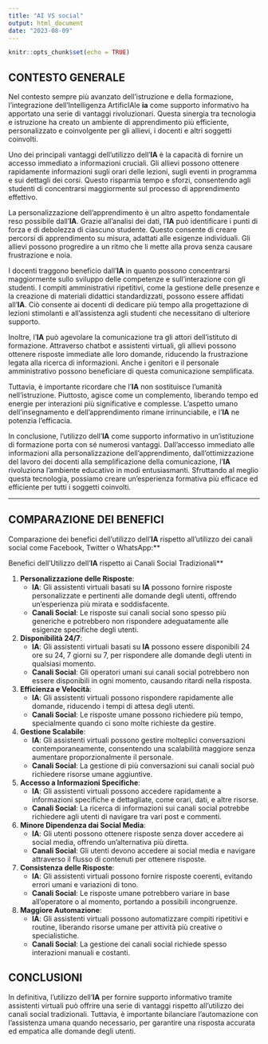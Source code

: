 ```yaml
---
title: "AI VS social"
output: html_document
date: "2023-08-09"
---
```


```r
knitr::opts_chunk$set(echo = TRUE)
```

## CONTESTO GENERALE

Nel contesto sempre più avanzato dell'istruzione e della formazione, l'integrazione dell'Intelligenza ArtificIAle **ia** come supporto informativo ha apportato una serie di vantaggi rivoluzionari. Questa sinergia tra tecnologia e istruzione ha creato un ambiente di apprendimento più efficiente, personalizzato e coinvolgente per gli allievi, i docenti e altri soggetti coinvolti.

Uno dei principali vantaggi dell'utilizzo dell'**IA** è la capacità di fornire un accesso immediato a informazioni cruciali. Gli allievi possono ottenere rapidamente informazioni sugli orari delle lezioni, sugli eventi in programma e sui dettagli dei corsi. Questo risparmia tempo e sforzi, consentendo agli studenti di concentrarsi maggiormente sul processo di apprendimento effettivo.

La personalizzazione dell'apprendimento è un altro aspetto fondamentale reso possibile dall'**IA**. Grazie all'analisi dei dati, l'**IA** può identificare i punti di forza e di debolezza di ciascuno studente. Questo consente di creare percorsi di apprendimento su misura, adattati alle esigenze individuali. Gli allievi possono progredire a un ritmo che li mette alla prova senza causare frustrazione e noia.

I docenti traggono beneficio dall'**IA** in quanto possono concentrarsi maggiormente sullo sviluppo delle competenze e sull'interazione con gli studenti. I compiti amministrativi ripetitivi, come la gestione delle presenze e la creazione di materiali didattici standardizzati, possono essere affidati all'**IA**. Ciò consente ai docenti di dedicare più tempo alla progettazione di lezioni stimolanti e all'assistenza agli studenti che necessitano di ulteriore supporto.

Inoltre, l'**IA** può agevolare la comunicazione tra gli attori dell'istituto di formazione. Attraverso chatbot e assistenti virtuali, gli allievi possono ottenere risposte immediate alle loro domande, riducendo la frustrazione legata alla ricerca di informazioni. Anche i genitori e il personale amministrativo possono beneficiare di questa comunicazione semplificata.

Tuttavia, è importante ricordare che l'**IA** non sostituisce l'umanità nell'istruzione. Piuttosto, agisce come un complemento, liberando tempo ed energie per interazioni più significative e complesse. L'aspetto umano dell'insegnamento e dell'apprendimento rimane irrinunciabile, e l'**IA** ne potenzia l'efficacia.

In conclusione, l'utilizzo dell'**IA** come supporto informativo in un'istituzione di formazione porta con sé numerosi vantaggi. Dall'accesso immediato alle informazioni alla personalizzazione dell'apprendimento, dall'ottimizzazione del lavoro dei docenti alla semplificazione della comunicazione, l'**IA** rivoluziona l'ambiente educativo in modi entusiasmanti. Sfruttando al meglio questa tecnologia, possiamo creare un'esperienza formativa più efficace ed efficiente per tutti i soggetti coinvolti.

***
## COMPARAZIONE DEI BENEFICI

Comparazione dei benefici dell'utilizzo dell'**IA** rispetto all'utilizzo dei canali social come Facebook, Twitter o WhatsApp:**

Benefici dell'Utilizzo dell'**IA** rispetto ai Canali Social Tradizionali**

1. **Personalizzazione delle Risposte**:
   - **IA**: Gli assistenti virtuali basati su **IA** possono fornire risposte personalizzate e pertinenti alle domande degli utenti, offrendo un'esperienza più mirata e soddisfacente.
   - **Canali Social**: Le risposte sui canali social sono spesso più generiche e potrebbero non rispondere adeguatamente alle esigenze specifiche degli utenti.

2. **Disponibilità 24/7**:
   - **IA**: Gli assistenti virtuali basati su **IA** possono essere disponibili 24 ore su 24, 7 giorni su 7, per rispondere alle domande degli utenti in qualsiasi momento.
   - **Canali Social**: Gli operatori umani sui canali social potrebbero non essere disponibili in ogni momento, causando ritardi nella risposta.

3. **Efficienza e Velocità**:
   - **IA**: Gli assistenti virtuali possono rispondere rapidamente alle domande, riducendo i tempi di attesa degli utenti.
   - **Canali Social**: Le risposte umane possono richiedere più tempo, specialmente quando ci sono molte richieste da gestire.

4. **Gestione Scalabile**:
   - **IA**: Gli assistenti virtuali possono gestire molteplici conversazioni contemporaneamente, consentendo una scalabilità maggiore senza aumentare proporzionalmente il personale.
   - **Canali Social**: La gestione di più conversazioni sui canali social può richiedere risorse umane aggiuntive.

5. **Accesso a Informazioni Specifiche**:
   - **IA**: Gli assistenti virtuali possono accedere rapidamente a informazioni specifiche e dettagliate, come orari, dati, e altre risorse.
   - **Canali Social**: La ricerca di informazioni sui canali social potrebbe richiedere agli utenti di navigare tra vari post e commenti.

6. **Minore Dipendenza dai Social Media**:
   - **IA**: Gli utenti possono ottenere risposte senza dover accedere ai social media, offrendo un'alternativa più diretta.
   - **Canali Social**: Gli utenti devono accedere ai social media e navigare attraverso il flusso di contenuti per ottenere risposte.

7. **Consistenza delle Risposte**:
   - **IA**: Gli assistenti virtuali possono fornire risposte coerenti, evitando errori umani e variazioni di tono.
   - **Canali Social**: Le risposte umane potrebbero variare in base all'operatore o al momento, portando a possibili incongruenze.

8. **Maggiore Automazione**:
   - **IA**: Gli assistenti virtuali possono automatizzare compiti ripetitivi e routine, liberando risorse umane per attività più creative o specialistiche.
   - **Canali Social**: La gestione dei canali social richiede spesso interazioni manuali e costanti.

## CONCLUSIONI
In definitiva, l'utilizzo dell'**IA** per fornire supporto informativo tramite assistenti virtuali può offrire una serie di vantaggi rispetto all'utilizzo dei canali social tradizionali. Tuttavia, è importante bilanciare l'automazione con l'assistenza umana quando necessario, per garantire una risposta accurata ed empatica alle domande degli utenti.
